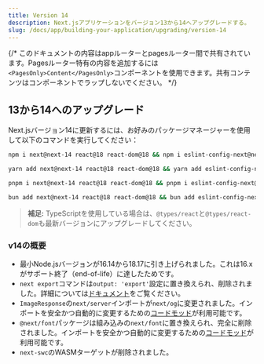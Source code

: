 ```yaml
---
title: Version 14
description: Next.jsアプリケーションをバージョン13から14へアップグレードする。
slug: /docs/app/building-your-application/upgrading/version-14
---
```


{/* このドキュメントの内容はappルーターとpagesルーター間で共有されています。Pagesルーター特有の内容を追加するには`<PagesOnly>Content</PagesOnly>`コンポーネントを使用できます。共有コンテンツはコンポーネントでラップしないでください。 */}

## 13から14へのアップグレード

Next.jsバージョン14に更新するには、お好みのパッケージマネージャーを使用して以下のコマンドを実行してください：

```bash filename="Terminal"
npm i next@next-14 react@18 react-dom@18 && npm i eslint-config-next@next-14 -D
```

```bash filename="Terminal"
yarn add next@next-14 react@18 react-dom@18 && yarn add eslint-config-next@next-14 -D
```

```bash filename="Terminal"
pnpm i next@next-14 react@18 react-dom@18 && pnpm i eslint-config-next@next-14 -D
```

```bash filename="Terminal"
bun add next@next-14 react@18 react-dom@18 && bun add eslint-config-next@next-14 -D
```

> **補足:** TypeScriptを使用している場合は、`@types/react`と`@types/react-dom`も最新バージョンにアップグレードしてください。

### v14の概要

- 最小Node.jsバージョンが16.14から18.17に引き上げられました。これは16.xがサポート終了（end-of-life）に達したためです。
- `next export`コマンドは`output: 'export'`設定に置き換えられ、削除されました。詳細については[ドキュメント](https://nextjs.org/docs/app/building-your-application/deploying/static-exports)をご覧ください。
- `ImageResponse`の`next/server`インポートが`next/og`に変更されました。インポートを安全かつ自動的に変更するための[コードモッド](/docs/app/building-your-application/upgrading/codemods#next-og-import)が利用可能です。
- `@next/font`パッケージは組み込みの`next/font`に置き換えられ、完全に削除されました。インポートを安全かつ自動的に変更するための[コードモッド](/docs/app/building-your-application/upgrading/codemods#built-in-next-font)が利用可能です。
- `next-swc`のWASMターゲットが削除されました。
